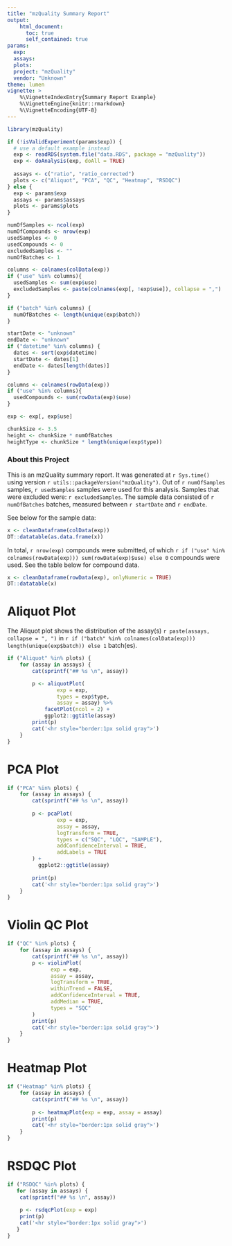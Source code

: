 ```yaml
---
title: "mzQuality Summary Report"
output: 
    html_document:
      toc: true
      self_contained: true
params:
  exp: 
  assays: 
  plots: 
  project: "mzQuality"
  vendor: "Unknown"
theme: lumen
vignette: >
    %\VignetteIndexEntry{Summary Report Example}
    %\VignetteEngine{knitr::rmarkdown}
    %\VignetteEncoding{UTF-8}
---
```


```{=html}
<style type="text/css">
div.main-container {
    max-width: 70vw !important;
}
</style>
```


```r
library(mzQuality)

if (!isValidExperiment(params$exp)) {
  # use a default example instead
  exp <- readRDS(system.file("data.RDS", package = "mzQuality"))
  exp <- doAnalysis(exp, doAll = TRUE)
  
  assays <- c("ratio", "ratio_corrected")
  plots <- c("Aliquot", "PCA", "QC", "Heatmap", "RSDQC")
} else {
  exp <- params$exp
  assays <- params$assays
  plots <- params$plots
}

numOfSamples <- ncol(exp)
numOfCompounds <- nrow(exp)
usedSamples <- 0
usedCompounds <- 0
excludedSamples <- ""
numOfBatches <- 1

columns <- colnames(colData(exp))
if ("use" %in% columns){
  usedSamples <- sum(exp$use)
  excludedSamples <- paste(colnames(exp[, !exp$use]), collapse = ",")
} 

if ("batch" %in% columns) {
  numOfBatches <- length(unique(exp$batch))
}

startDate <- "unknown"
endDate <- "unknown"
if ("datetime" %in% columns) {
  dates <- sort(exp$datetime)
  startDate <- dates[1]
  endDate <- dates[length(dates)]
}

columns <- colnames(rowData(exp))
if ("use" %in% columns){
  usedCompounds <- sum(rowData(exp)$use)
} 

exp <- exp[, exp$use]

chunkSize <- 3.5
height <- chunkSize * numOfBatches
heightType <- chunkSize * length(unique(exp$type))
```

### About this Project
This is an mzQuality summary report. It was generated at `r Sys.time()` 
using version `r utils::packageVersion("mzQuality")`. Out of 
`r numOfSamples` samples, `r usedSamples` samples were used for this analysis. 
Samples that were excluded were: `r excludedSamples`. The sample data consisted 
of `r numOfBatches` batches, measured between `r startDate` and `r endDate`. 

See below for the sample data:

```r
x <- cleanDataframe(colData(exp))
DT::datatable(as.data.frame(x))
```

In total, `r nrow(exp)` compounds were submitted, of which `r if ("use" %in% colnames(rowData(exp))) sum(rowData(exp)$use) else 0` compounds were used. See the table below for compound data.

```r
x <- cleanDataframe(rowData(exp), onlyNumeric = TRUE)
DT::datatable(x)
```


# Aliquot Plot {.tabset .tabset-fade .tabset-pills}
The Aliquot plot shows the distribution of the assay(s) `r paste(assays, collapse = ", ")` in `r if ("batch" %in% colnames(colData(exp))) length(unique(exp$batch)) else 1` batch(es). 

```r
if ("Aliquot" %in% plots) {
    for (assay in assays) {
        cat(sprintf("## %s \n", assay))

        p <- aliquotPlot(
                exp = exp, 
                types = exp$type, 
                assay = assay) %>% 
            facetPlot(ncol = 2) + 
            ggplot2::ggtitle(assay)
        print(p)
        cat('<hr style="border:1px solid gray">')
    }
}
```

# PCA Plot {.tabset .tabset-fade .tabset-pills}

```r
if ("PCA" %in% plots) {
    for (assay in assays) {
        cat(sprintf("## %s \n", assay))
        
        p <- pcaPlot(
                exp = exp, 
                assay = assay,
                logTransform = TRUE, 
                types = c("SQC", "LQC", "SAMPLE"),
                addConfidenceInterval = TRUE, 
                addLabels = TRUE
        ) +
          ggplot2::ggtitle(assay)
        
        print(p)
        cat('<hr style="border:1px solid gray">')
    }
}
```

# Violin QC Plot {.tabset .tabset-fade .tabset-pills}

```r
if ("QC" %in% plots) {
    for (assay in assays) {
        cat(sprintf("## %s \n", assay))
        p <- violinPlot(
              exp = exp, 
              assay = assay,
              logTransform = TRUE, 
              withinTrend = FALSE, 
              addConfidenceInterval = TRUE,
              addMedian = TRUE, 
              types = "SQC" 
        )
        print(p)
        cat('<hr style="border:1px solid gray">')
    }
}
```


# Heatmap Plot {.tabset .tabset-fade .tabset-pills}
```r
if ("Heatmap" %in% plots) {
    for (assay in assays) {
        cat(sprintf("## %s \n", assay))
        
        p <- heatmapPlot(exp = exp, assay = assay)
        print(p)
        cat('<hr style="border:1px solid gray">')
    }
}
```

# RSDQC Plot {.tabset .tabset-fade .tabset-pills}
```r
if ("RSDQC" %in% plots) {
   for (assay in assays) {
    cat(sprintf("## %s \n", assay))
    
    p <- rsdqcPlot(exp = exp)
    print(p)
    cat('<hr style="border:1px solid gray">')
   }
}
```

